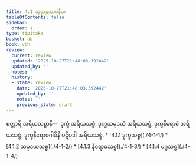 ```yaml
---
title: 4.1 သုတ္တန္တဘာဇနီယ
tableOfContents: false
sidebar:
  order: 1
type: tipitaka
basket: ab
book: vbh
review:
  current: review
  updated: '2025-10-27T21:48:03.392442'
  updated_by: ''
  notes: ''
  history:
  - state: review
    date: '2025-10-27T21:48:03.392442'
    updated_by: ''
    notes: ''
    previous_state: draft
---
```



<ReviewStatus review={frontmatter.review} showDetails={true} />

<HypothesisAnnotation frontmatter={frontmatter} />

<DynamicBreadcrumb />

<Division number="189" book="vbh" e="ch" v="30" p="104">

<Paragraph number="714" book="vbh">
စတ္တာရိ အရိယသစ္စာနိ—  ဒုက္ခံ အရိယသစ္စံ, ဒုက္ခသမုဒယံ အရိယသစ္စံ, ဒုက္ခနိရောဓံ အရိယသစ္စံ, ဒုက္ခနိရောဓဂါမိနီ ပဋိပဒါ အရိယသစ္စံ.

</Paragraph>
</Division>

<TableOfContents book="vbh" section="4.1">
* [4.1.1 ဒုက္ခသစ္စ](./4-1-1/)
* [4.1.2 သမုဒယသစ္စ](./4-1-2/)
* [4.1.3 နိရောဓသစ္စ](./4-1-3/)
* [4.1.4 မဂ္ဂသစ္စ](./4-1-4/)
</TableOfContents>